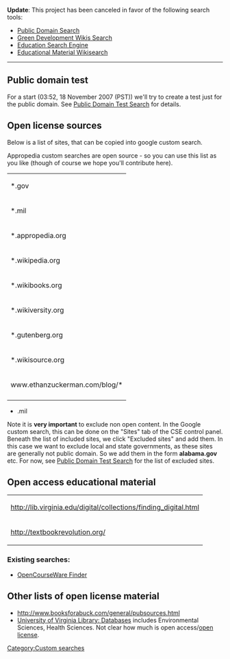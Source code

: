 '''Update''': This project has been canceled in favor of the following search tools:

* [[Public Domain Search]]
* [[Green Development Wikis Search]]
* [[Education Search Engine]]
* [[Educational Material Wikisearch]]

----



{{TOCright}}
==Public domain test==

For a start (03:52, 18 November 2007 (PST)) we'll try to create a test just for the public domain. See [[Public Domain Test Search]] for details.

==Open license sources==
Below is a list of sites, that can be copied into google custom search.

Appropedia custom searches are open source - so you can use this list as you like (though of course we hope you'll contribute here).

{|
|*.gov
|-
|*.mil
|-
|*.appropedia.org
|-
|*.wikipedia.org
|-
|*.wikibooks.org
|-
|*.wikiversity.org
|-
|*.gutenberg.org
|-
|*.wikisource.org
|-
|www.ethanzuckerman.com/blog/*
|-
|}
*.mil

Note it is '''very important''' to exclude non open content. In the Google custom search, this can be done on the "Sites" tab of the CSE control panel. Beneath the list of included sites, we click "Excluded sites" and add them. In this case we want to exclude local and state governments, as these sites are generally not public domain. So we add them in the form '''alabama.gov''' etc. For now, see [[Public Domain Test Search]] for the list of excluded sites.

==Open access educational material==
{|
|http://lib.virginia.edu/digital/collections/finding_digital.html
|-
|http://textbookrevolution.org/
|}

===Existing searches:===
* [http://opencontent.org/ocwfinder/ OpenCourseWare Finder]

==Other lists of open license material==
* http://www.booksforabuck.com/general/pubsources.html
* [http://www.lib.virginia.edu/databases/ University of Virginia Library: Databases] includes Environmental Sciences, Health Sciences. Not clear how much is open access/[[open license]]. 


[[Category:Custom searches]]